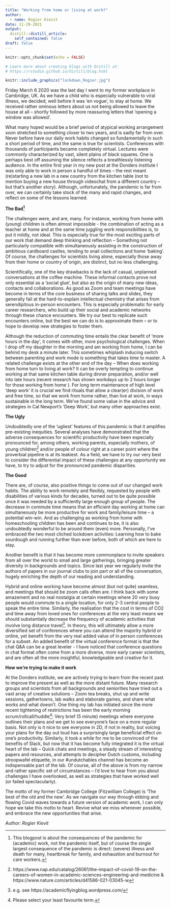 ```yaml
---
title: "Working from home or living at work?"
author:
  - name: Rogier Kievit
date: 11-29-2021
output:
  distill::distill_article:
    self_contained: false
draft: false
---
```


```r
knitr::opts_chunk$set(echo = FALSE)

# Learn more about creating blogs with Distill at:
# https://rstudio.github.io/distill/blog.html

```



```r

knitr::include_graphics("lockdown_Rogier.jpg")

```



Friday March 6 2020 was the last day I went to my former workplace in Cambridge, UK. As we have a child who is especially vulnerable to viral illness, we decided, well before it was 'en vogue', to stay at home. We received rather ominous letters about us not being allowed to leave the house at all – shortly followed by more reassuring letters that ‘opening a window was allowed’.

What many hoped would be a brief period of atypical working arrangement soon stretched to something closer to two years, and is sadly far from over. Never before have our daily work habits changed so fundamentally in such a short period of time, and the same is true for scientists. Conferences with thousands of participants became completely virtual. Lectures were commonly characterized by vast, silent plains of black squares. One is perhaps best off assuming the silence reflects a breathlessly listening audience. In the entire first year in my new post at the Donders institute I was only able to work in person a handful of times – the rest meant (re)starting a new lab in a new country from the kitchen table (not to mention buying a new house through videochat from a different country – but that’s another story). Although, unfortunately, the pandemic is far from over, we can certainly take stock of the many and rapid changes, and reflect on some of the lessons learned.


**The Bad^[This blogpost is about the consequences of the pandemic for (academic) work, not the pandemic itself, but of course the single largest consequence of the pandemic is direct: (severe) illness and death for many, heartbreak for family, and exhaustion and burnout for care workers.]**


The challenges were, and are, many. For instance, working from home with (young) children is often almost impossible - the combination of acting as a teacher at home and at the same time juggling work responsibilities is, to put it mildly, not ideal. This is especially true for the most exciting parts of our work that demand deep thinking and reflection – Something not particularly compatible with simultaneously assisting in the construction of ambitious cardboard castles, tending to snail collections and home ‘baking’. Of course, the challenges for scientists living alone, especially those away from their home or country of origin, are distinct, but no less challenging. 

Scientifically, one of the key drawbacks is the lack of casual, unplanned conversations at the coffee machine. These informal contacts prove not only essential as a 'social glue', but also as the origin of many new ideas, contacts and collaborations. As good as Zoom and team meetings have become in terms of the core business of sharing talks and slides, they generally fail at the hard-to-explain intellectual chemistry that arises from serendipitous in-person encounters. This is especially problematic for early career researchers, who build up their social and academic networks through these chance encounters. We try our best to replicate such encounters online, but the best we can do is to approximate them – or to hope to develop new strategies to foster them.

Although the reduction of commuting time entails the clear benefit of ‘more hours in the day’, it comes with other, more psychological challenges. When I drop off my daughter in the morning and am working from home, I can be behind my desk a minute later. This sometimes whiplash inducing switch between parenting and work mode is something that takes time to master. A related challenge exists at the other end of the day – When does working from home turn to living at work? It can be overly tempting to continue working at that same kitchen table during dinner preparation, and/or well into late hours (recent research has shown workdays up to 2 hours longer for those working from home ). For long term maintenance of high level ‘deep work’ it is crucial we find rituals that allow a clear(er) division of work and free time, so that we work from home rather, than live at work, in ways sustainable in the long term. We’ve found some value in the advice and strategies in Cal Newport’s ‘Deep Work’, but many other approaches exist.


**The Ugly**


Undoubtedly one of the ‘ugliest’ features of this pandemic is that it amplifies pre-existing inequities. Several analyses have demonstrated that the adverse consequences for scientific productivity have been especially pronounced for, among others, working parents, especially mothers, of young children^[https://www.nap.edu/catalog/26061/the-impact-of-covid-19-on-the-careers-of-women-in-academic-sciences-engineering-and-medicine & https://www.nature.com/articles/d41586-021-03045-w] and/or people of colour right at a career point where the proverbial pipeline is at its leakiest. As a field, we have to try our very best to consider the differential impact of these challenges at any opportunity we have, to try to adjust for the pronounced pandemic disparities.


**The Good**


There are, of course, also positive things to come out of our changed work habits. The ability to work remotely and flexibly, requested by people with disabilities of various kinds for decades, turned out to be quite possible once it was needed by a sufficiently large enough group of people. The decrease in commute time means that an efficient day working at home can simultaneously be more productive for work and family/leisure time – a potential win-win. And as challenging as working from home with homeschooling children has been and continues to be, it is also undoubtedly wonderful to be around them (even) more. Personally, I’ve embraced the two most cliched lockdown activities: Learning how to bake sourdough and running further than ever before, both of which are here to stay.

Another benefit is that it has become more commonplace to invite speakers from all over the world to small and large gatherings, bringing greater diversity in backgrounds and topics. Since last year we regularly invite the authors of papers in our journal clubs to join part or all of the conversation, hugely enriching the depth of our reading and understanding. 

Hybrid and online working have become almost (but not quite) seamless, and meetings that should be zoom calls often are. I think back with some amazement and no real nostalgia at certain meetings where 20 very busy people would commute to a single location, for only 2-3 central people to speak the entire time. Similarly, the realisation that the cost in terms of CO2 and time away from loved ones for conferences at the very least means we should substantially decrease the frequency of academic activities that involve long distance travel^[e.g. see https://academicflyingblog.wordpress.com/]. In theory, this will ultimately allow a more diversified set of conferences where you can attend the majority hybrid or online, yet benefit from the very real added value of in person conferences for a subset. An added benefit of the virtual conference format is that the chat Q&A can be a great leveler - I have noticed that conference questions in chat format often come from a more diverse, more early career scientists, and are often all the more insightful, knowledgeable and creative for it. 


**How we’re trying to make it work**


At the Donders institute, we are actively trying to learn from the recent past to improve the present as well as the more distant future. Many research groups and scientists from all backgrounds and seniorities have tried out a vast array of creative solutions – Zoom tea breaks, shut up and write sessions, gathertowns, lab walks and elaborate games, and share what works and what doesn’t. One thing my lab has initiated since the more recent tightening of restrictions has been the early morning scrum/rollcall/huddle^[Please select your least favourite term.]: Very brief (5 minute) meetings where everyone outlines their plans and we get to see everyone’s face on a more regular basis. Not only is it nice to see everyone in 2D, if not in reality, but voicing your plans for the day out loud has a surprisingly large beneficial effect on one’s productivity. Similarly, it took a while for me to be convinced of the benefits of Slack, but now that it has become fully integrated it is the virtual heart of the lab – Quick chats and meetings, a steady stream of interesting papers and resources, and attempts to decipher Dutch customs, including stroopwafel etiquette, in our #undutchables channel has become an indispensable part of the lab. Of course, all of the above is from my narrow and rather specific set of circumstances – I’d love to hear from you about challenges I have overlooked, as well as strategies that have worked well (or failed spectacularly).

The motto of my former Cambridge College (Fitzwilliam College) is ‘The best of the old and the new’. As we navigate our way through ebbing and flowing Covid waves towards a future version of academic work, I can only hope we take this motto to heart. Revive what we miss whenever possible, and embrace the new opportunities that arise.

*Author: Rogier Kievit*
